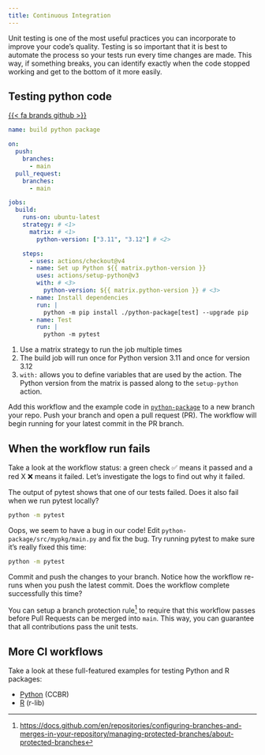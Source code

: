 ```yaml
---
title: Continuous Integration
---
```


Unit testing is one of the most useful practices you can incorporate to improve
your code's quality.
Testing is so important that it is best to automate the process so your tests
run every time changes are made.
This way, if something breaks, you can identify exactly when the code stopped working
and get to the bottom of it more easily.

## Testing python code

[{{< fa brands github >}}](https://github.com/kelly-sovacool/gh-actions-sandbox/tree/main/.github/workflows/build-python.yml)

```yaml
name: build python package

on:
  push:
    branches:
      - main
  pull_request:
    branches:
      - main

jobs:
  build:
    runs-on: ubuntu-latest
    strategy: # <1>
      matrix: # <1>
        python-version: ["3.11", "3.12"] # <2>

    steps:
      - uses: actions/checkout@v4
      - name: Set up Python ${{ matrix.python-version }}
        uses: actions/setup-python@v3
        with: # <3>
          python-version: ${{ matrix.python-version }} # <3>
      - name: Install dependencies
        run: |
          python -m pip install ./python-package[test] --upgrade pip
      - name: Test
        run: |
          python -m pytest
```
1. Use a matrix strategy to run the job multiple times
2. The build job will run once for Python version 3.11 and once for version 3.12
3. `with:` allows you to define variables that are used by the action. The Python version from the matrix is passed along to the `setup-python` action. 

Add this workflow and the example code in 
[`python-package`](https://github.com/kelly-sovacool/gh-actions-sandbox/tree/main/python-package)
to a new branch your repo.
Push your branch and open a pull request (PR).
The workflow will begin running for your latest commit in the PR branch.

## When the workflow run fails

Take a look at the workflow status: a green check ✅ means it passed and a red X
❌ means it failed.
Let's investigate the logs to find out why it failed.

The output of pytest shows that one of our tests failed.
Does it also fail when we run pytest locally?

```sh
python -m pytest
```

Oops, we seem to have a bug in our code!
Edit `python-package/src/mypkg/main.py` and fix the bug.
Try running pytest to make sure it's really fixed this time:

```sh
python -m pytest
```

Commit and push the changes to your branch.
Notice how the workflow re-runs when you push the latest commit.
Does the workflow complete successfully this time?

You can setup a branch protection rule^[<https://docs.github.com/en/repositories/configuring-branches-and-merges-in-your-repository/managing-protected-branches/about-protected-branches>]
to require that this workflow passes before Pull Requests can be merged into `main`.
This way, you can guarantee that all contributions pass the unit tests.

## More CI workflows

Take a look at these full-featured examples for testing Python and R packages:

- [Python](https://github.com/CCBR/actions/blob/main/examples/build-python.yml) (CCBR)
- [R](https://github.com/r-lib/actions/blob/v2-branch/examples/check-standard.yaml) (r-lib)